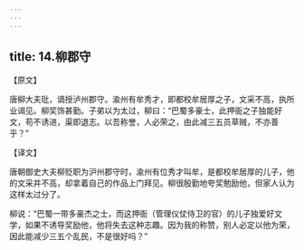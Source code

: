 ```yaml
---
---
---
```

title: 14.柳郡守
---



【原文】

唐柳大夫玭，谪授泸州郡守。渝州有牟秀才，即都校牟居厚之子，文采不高，执所业谒见。柳奖饰甚勤。子弟以为太过，柳曰：“巴蜀多豪士，此押衙之子独能好文，苟不诱进，渠即退志。以吾称誉，人必荣之，由此减三五员草贼，不亦善乎？”

【译文】

唐朝御史大夫柳贬职为沪州郡守时，渝州有位秀才叫牟，是都校牟居厚的儿子，他的文采并不高，却拿着自己的作品上门拜见。柳很殷勤地夸奖勉励他，但家人认为这样太过分了。

柳说：“巴蜀一带多豪杰之士，而这押衙（管理仪仗侍卫的官）的儿子独爱好文学，如果不诱导奖励他，他将失去这种志趣。因为我的称赞，别人必定以他为荣，因此能减少三五个乱民，不是很好吗？”
